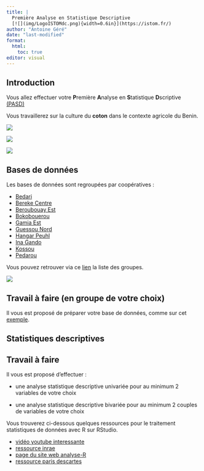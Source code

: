 ```yaml
---
title: |
  Première Analyse en Statistique Descriptive    
  [![](img/LogoISTOMdc.png){width=0.6in}](https://istom.fr/) 
author: "Antoine Géré"
date: "last-modified"
format: 
  html:
    toc: true
editor: visual
---
```


## Introduction

Vous allez effectuer votre **P**remière **A**nalyse en **S**tatistique **D**scriptive [(PASD)](https://istom-my.sharepoint.com/:f:/g/personal/a_gere_istom_fr/EshYCnVCQdRAj57v68Sxko0B37j7rK8YNpPhJQlufF-uZA?e=05HV2K)

Vous travaillerez sur la culture du **coton** dans le contexte agricole du Benin.

:::::: {layout-ncol="3"}
<div>

![](img/coton.png)

</div>

<div>

![](img/benin.png)

</div>

::: {#third-column}
![](img/flag.png)
:::
::::::

## Bases de données

::::: {layout-ncol="2"}
<div>

Les bases de données sont regroupées par coopératives :

-   [Bedari](https://istom-my.sharepoint.com/:f:/r/personal/a_gere_istom_fr/Documents/Stat.%20et%20data%20analysis/PASD/Gr-01_Bedari?csf=1&web=1&e=FtZI23)
-   [Bereke Centre](https://istom-my.sharepoint.com/:f:/r/personal/a_gere_istom_fr/Documents/Stat.%20et%20data%20analysis/PASD/Gr-02_Bereke_Centre?csf=1&web=1&e=VO1Hla)
-   [Beroubouay Est](https://istom-my.sharepoint.com/:f:/r/personal/a_gere_istom_fr/Documents/Stat.%20et%20data%20analysis/PASD/Gr-03_Beroubouay_Est?csf=1&web=1&e=iTR9fD)
-   [Bokobouerou](https://istom-my.sharepoint.com/:f:/r/personal/a_gere_istom_fr/Documents/Stat.%20et%20data%20analysis/PASD/Gr-04_Bokobouerou?csf=1&web=1&e=qMNubp)
-   [Gamia Est](https://istom-my.sharepoint.com/:f:/r/personal/a_gere_istom_fr/Documents/Stat.%20et%20data%20analysis/PASD/Gr-05_Gamia_Est?csf=1&web=1&e=eJhi0z)
-   [Guessou Nord](https://istom-my.sharepoint.com/:f:/r/personal/a_gere_istom_fr/Documents/Stat.%20et%20data%20analysis/PASD/Gr-06_Guessou_Nord?csf=1&web=1&e=2YVRzT)
-   [Hangar Peuhl](https://istom-my.sharepoint.com/:f:/r/personal/a_gere_istom_fr/Documents/Stat.%20et%20data%20analysis/PASD/Gr-07_Hangar_Peuhl?csf=1&web=1&e=aexGRB)
-   [Ina Gando](https://istom-my.sharepoint.com/:f:/r/personal/a_gere_istom_fr/Documents/Stat.%20et%20data%20analysis/PASD/Gr-08_Ina_Gando?csf=1&web=1&e=ZdWsUI)
-   [Kossou](https://istom-my.sharepoint.com/:f:/r/personal/a_gere_istom_fr/Documents/Stat.%20et%20data%20analysis/PASD/Gr-09_Kossou?csf=1&web=1&e=CiuxXD)
-   [Pedarou](https://istom-my.sharepoint.com/:f:/r/personal/a_gere_istom_fr/Documents/Stat.%20et%20data%20analysis/PASD/Gr-10_Pedarou?csf=1&web=1&e=PKvwao)

Vous pouvez retrouver via ce [lien](https://istom-my.sharepoint.com/:t:/g/personal/a_gere_istom_fr/EUzRE_4jXghFmF3Cv1JUXRkBJsvvKgMaTwkSCqqbDDH4Xw?e=pe3UuE) la liste des groupes.

</div>

<div>

[![](img/carte_benin.jpg)](https://en.wikipedia.org/wiki/Benin)

</div>
:::::

::: callout-caution
## Travail à faire (en groupe de votre choix)

Il vous est proposé de préparer votre base de données, comme sur cet [exemple](https://istom-my.sharepoint.com/:x:/g/personal/a_gere_istom_fr/EcR7XBOazCdDrNdegd428uwBSJWAUKpNzOin3XTseFaGDg?e=pGsy60).
:::

## Statistiques descriptives

::: callout-caution
## Travail à faire

Il vous est proposé d'effectuer :

-   une analyse statistique descriptive univariée pour au minimum 2 variables de votre choix

-   une analyse statistique descriptive bivariée pour au minimum 2 couples de variables de votre choix
:::

Vous trouverez ci-dessous quelques ressources pour le traitement statistiques de données avec R sur RStudio.

- [vidéo youtube interessante](https://youtu.be/NG94JHsh9oA?feature=shared)
- [ressource inrae](https://odr.inrae.fr/intranet/carto/cartowiki/index.php/Statistiques_descriptives_avec_R)
- [page du site web analyse-R](https://larmarange.github.io/analyse-R/statistique-bivariee.html)
- [ressource paris descartes](https://helios2.mi.parisdescartes.fr/~vperduca/cours/programmation/R2_stat_desc_graphs.pdf)

